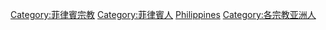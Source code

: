 [[Category:菲律賓宗教|Category:菲律賓宗教]]
[[Category:菲律賓人|Category:菲律賓人]]
[[Category:依宗教劃分的各國籍信徒|Philippines]]
[[Category:各宗教亚洲人|Category:各宗教亚洲人]]